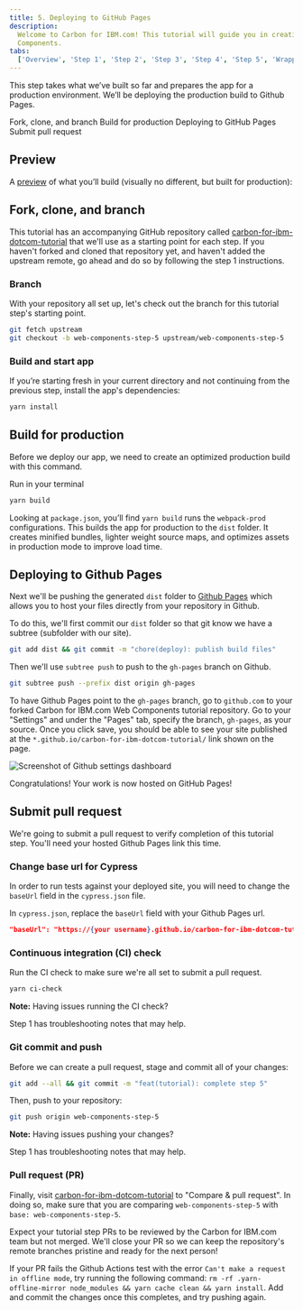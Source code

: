 ```yaml
---
title: 5. Deploying to GitHub Pages
description:
  Welcome to Carbon for IBM.com! This tutorial will guide you in creating an application with Carbon for IBM.com Web
  Components.
tabs:
  ['Overview', 'Step 1', 'Step 2', 'Step 3', 'Step 4', 'Step 5', 'Wrapping up']
---
```



<PageDescription>

This step takes what we’ve built so far and prepares the app for a production environment.
We’ll be deploying the production build to Github Pages.

</PageDescription>

<AnchorLinks>

<AnchorLink>Fork, clone, and branch</AnchorLink>
<AnchorLink>Build for production</AnchorLink>
<AnchorLink>Deploying to GitHub Pages</AnchorLink>
<AnchorLink>Submit pull request</AnchorLink>

</AnchorLinks>

## Preview

A [preview]() of what you’ll build (visually no different, but built for production):

<Preview
  height="400"
  title="Carbon for IBM.com tutorial step 5"
  src="https://carbon-design-system.github.io/carbon-for-ibm-dotcom-tutorial/step-4/"
  frameborder="no"
  allowtransparency="true"
  allowfullscreen="true"
  className="bx--iframe bx--iframe--border"
/>

## Fork, clone, and branch

This tutorial has an accompanying GitHub repository called
[carbon-for-ibm-dotcom-tutorial](https://github.com/carbon-design-system/carbon-for-ibm-dotcom-tutorial) that we'll use
as a starting point for each step. If you haven't forked and cloned that repository yet, and haven't added the upstream
remote, go ahead and do so by following the <Link to="/developing/web-components-tutorial">step 1 instructions</Link>.

### Branch

With your repository all set up, let's check out the branch for this tutorial step's starting point.

```bash
git fetch upstream
git checkout -b web-components-step-5 upstream/web-components-step-5
```

### Build and start app

If you’re starting fresh in your current directory and not continuing from the previous step, install the app's dependencies:

```bash
yarn install
```

## Build for production

Before we deploy our app, we need to create an optimized production build with this command.

Run in your terminal

```bash
yarn build
```

Looking at `package.json`, you’ll find `yarn build` runs the `webpack-prod` configurations. This builds the app for production to the `dist` folder.
It creates minified bundles, lighter weight source maps, and optimizes assets in production mode to improve load time.

## Deploying to Github Pages

Next we'll be pushing the generated `dist` folder to [Github Pages](https://docs.github.com/en/pages/getting-started-with-github-pages/about-github-pages)
which allows you to host your files directly from your repository in Github.

To do this, we'll first commit our `dist` folder so that git know we have a subtree (subfolder with our site).

```bash
git add dist && git commit -m "chore(deploy): publish build files"
```

Then we'll use `subtree push` to push to the `gh-pages` branch on Github.

```bash
git subtree push --prefix dist origin gh-pages
```

To have Github Pages point to the `gh-pages` branch, go to `github.com` to your forked Carbon for IBM.com Web Components tutorial repository. Go to your "Settings" and under the "Pages" tab, specify the branch, `gh-pages`,
as your source. Once you click save, you should be able to see your site published at the `*.github.io/carbon-for-ibm-dotcom-tutorial/` link shown on the page.

![Screenshot of Github settings dashboard](../../../images/tutorial/deploy-on-github-pages.png)

Congratulations! Your work is now hosted on GitHub Pages!

## Submit pull request

We're going to submit a pull request to verify completion of this tutorial step. You'll need your hosted Github Pages link this time.

### Change base url for Cypress

In order to run tests against your deployed site, you will need to change the `baseUrl` field in the `cypress.json` file.

In `cypress.json`, replace the `baseUrl` field with your Github Pages url.

```json path=crypress.json
"baseUrl": "https://{your username}.github.io/carbon-for-ibm-dotcom-tutorial/",
```

### Continuous integration (CI) check

Run the CI check to make sure we're all set to submit a pull request.

```bash
yarn ci-check
```

<InlineNotification>

**Note:** Having issues running the CI check?

<Link to="/developing/web-components-tutorial/step-1#continuous-integration-(ci)-check">
  Step 1
</Link> has troubleshooting notes that may help.

</InlineNotification>

### Git commit and push

Before we can create a pull request, stage and commit all of your changes:

```bash
git add --all && git commit -m "feat(tutorial): complete step 5"
```

Then, push to your repository:

```bash
git push origin web-components-step-5
```

<InlineNotification>

**Note:** Having issues pushing your changes?

<Link to="/developing/web-components-tutorial/step-1#git-commit-and-push">
  Step 1
</Link> has troubleshooting notes that may help.

</InlineNotification>

### Pull request (PR)

Finally, visit [carbon-for-ibm-dotcom-tutorial](https://github.com/carbon-design-system/carbon-for-ibm-dotcom-tutorial)
to "Compare & pull request". In doing so, make sure that you are comparing `web-components-step-5` with
`base: web-components-step-5`.

Expect your tutorial step PRs to be reviewed by the Carbon for IBM.com team but not merged. We'll close your PR so we
can keep the repository's remote branches pristine and ready for the next person!

If your PR fails the Github Actions test with the error `Can't make a request in offline mode`, try running the
following command: `rm -rf .yarn-offline-mirror node_modules && yarn cache clean && yarn install`. Add and commit the
changes once this completes, and try pushing again.
